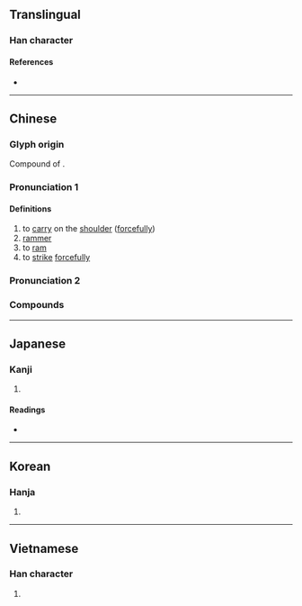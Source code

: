 {{character info}}
==Translingual==

===Han character===
{{Han char|rn=37|rad=大|as=02|sn=5|four=40427|canj=KKS|ids=⿱大力}}

====References====
* {{Han ref|kx=0249.060|dkj=05841|dj=0508.040|hdz=10526.040|uh=592F|ud=22831|bh=C971|bd=51569}}

----

==Chinese==
{{zh-forms}}

===Glyph origin===
Compound of {{l|zh|大力}}.

===Pronunciation 1===
{{zh-pron
|m=hāng
|c=haang1
|mn=hang
|cat=v,n
}}

====Definitions====
{{zh-hanzi}}

# to [[carry]] on the [[shoulder]] ([[forcefully]])
# [[rammer]]
# to [[ram]]
# to [[strike]] [[forcefully]]

===Pronunciation 2===
{{zh-see|笨|v|[[foolish]]; [[stupid]]}}

===Compounds===
{{zh-der|夯力|夯吃|夯土建築|夯夫|夯子|夯市|夯幹|夯漢|夯貨|夯鐵之夫|夯雀先飛|心拙口夯|愚夯|打夯|氣夯|氣夯胸脯|皮頭夯腦|粗夯|蠢夯|夯曲|夯實}}

----

==Japanese==

===Kanji===
{{ja-kanji|grade=|rs=大02}}

# {{rfdef|ja|sort=大02}}

====Readings====
* {{ja-readings|on=こう|kun=かつ-ぐ, にな-う}}

----

==Korean==

===Hanja===
{{ko-hanja|hangeul=항|rv=hang|mr=hang}}

# {{rfdef|ko|sort=大02}}

----

==Vietnamese==

===Han character===
{{vi-hantu|[[bổn]], [[kháng]]|rs=大02}}

# {{rfdef|vi|sort=大02}}